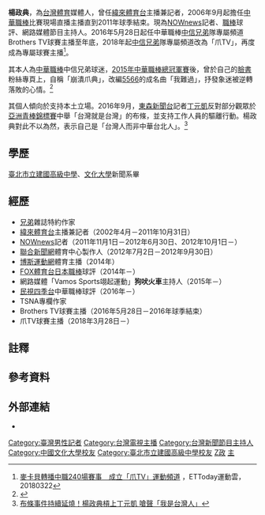 {{multiple issues|
{{blpsources|time=2016-05-17T13:22:20+00:00}}
{{onesource|time=2016-05-17T13:22:20+00:00}}
}}
{{主播資訊
| 主播頭銜     =棒球主播、球評
| 主播姓名     =楊政典
| 主播英文名字 = 
| 主播出生日期 ={{birth date and age|1978|7|13|mf=y}}
| 主播逝世年分 = 
| 主播逝世日期 = 
| 主播照片檔案 =No free image man (zh).svg
| 主播照片尺寸 =200px
| 國籍         = {{ROC}}
| 出生地       ={{TWN}}[[台北市|台北市]]
| 最高學歷     =[[中國文化大學|文化大學]]新聞系 
| 暱稱         = 
| 綽號         = 
| 血型         = 
| 身高         = 
| 體重         = 
| 婚姻狀況     = 
| 配偶         = 
| 信仰宗教     = 
| 備註         = 
|}}
'''楊政典'''{{BD|1978年|7月13日||catIdx=Y楊}}，為[[台灣|台灣]][[體育|體育]]媒體人，曾任[[緯來體育台|緯來體育台]]主播兼記者，2006年9月起擔任[[中華職棒|中華職棒]]比賽現場直播主播直到2011年球季結束。現為[[今日新聞網|NOWnews]]記者、[[職棒|職棒]]球評、網路媒體節目主持人。2016年5月28日起任中華職棒[[中信兄弟|中信兄弟]]隊專屬頻道Brothers TV球賽主播至年底，2018年起[[中信兄弟|中信兄弟]]隊專屬頻道改為「爪TV」，再度成為專屬球賽主播<ref>[http://sports.ettoday.net/news/1135874 麥卡貝轉播中職240場賽事　成立「爪TV」運動頻道] {{Wayback|url=http://sports.ettoday.net/news/1135874 |date=20190630012509 }}，ETToday運動雲，20180322</ref>。

其本人為[[中華職棒|中華職棒]]中信兄弟球迷，[[2015年中華職棒總冠軍賽|2015年中華職棒總冠軍賽]]後，曾於自己的[[臉書|臉書]]粉絲專頁上，自稱「崩潰爪典」，改編[[5566|5566]]的成名曲「我難過」，抒發象迷被逆轉落敗的心情。<ref>{{Cite web |url=http://www.appledaily.com.tw/realtimenews/article/new/20151028/720747/ |title=棒球主播楊政典　改寫「我難過」療癒爪迷 |access-date=2016-05-16 |archive-date=2016-06-03 |archive-url=https://web.archive.org/web/20160603044031/http://www.appledaily.com.tw/realtimenews/article/new/20151028/720747/ |dead-url=no }}</ref>

其個人傾向於支持本土立場。2016年9月，[[東森新聞台|東森新聞台]]記者[[丁元凱_(新聞記者)|丁元凱]]反對部分觀眾於[[亞洲青棒錦標賽|亞洲青棒錦標賽]]中舉「台灣就是台灣」的布條，並支持工作人員的驅離行動。楊政典對此不以為然，表示自己是「台灣人而非中華台北人」。<ref>[http://www.setn.com/m/news.aspx?newsid=178478 布條事件持續延燒！楊政典槓上丁元凱  嗆聲「我是台灣人」]</ref>

==學歷==
[[臺北市立建國高級中學|臺北市立建國高級中學]]、[[中國文化大學|文化大學]]新聞系畢
==經歷==
*[[兄弟象|兄弟]]雜誌特約作家
*[[緯來體育台|緯來體育台]]主播兼記者（2002年4月－2011年10月31日）
*[[今日新聞網|NOWnews]]記者（2011年11月1日－2012年6月30日、2012年10月1日－）
*[[聯合新聞網|聯合新聞網]]體育中心製作人（2012年7月2日－2012年9月30日）
*[[博斯運動頻道|博斯運動網]]體育主播（2014年）
*[[FOX體育台|FOX體育台]][[日本職棒|日本職棒]]球評（2014年－）
*網路媒體「Vamos Sports翊起運動」'''狗吠火車'''主持人（2015年－）
*[[民視四季台|民視四季台]]中華職棒球評（2016年－）
*TSNA專欄作家
*Brothers TV球賽主播（2016年5月28日－2016年球季結束）
*爪TV球賽主播（2018年3月28日－）
==註釋==
{{ReflistH}}
{{NoteFoot}}
{{ReflistF}}
==參考資料==
{{Reflist}}
==外部連結==
{{台灣棒球維基館}}
*{{facebook|Standard0713|楊政典}}
{{DEFAULTSORT:Yang楊}}
[[Category:臺灣男性記者|Category:臺灣男性記者]]
[[Category:台灣電視主播|Category:台灣電視主播]]
[[Category:台灣新聞節目主持人|Category:台灣新聞節目主持人]]
[[Category:中國文化大學校友|Category:中國文化大學校友]]
[[Category:臺北市立建國高級中學校友|Category:臺北市立建國高級中學校友]]
[[Category:楊姓|Z政]]
[[Category:中華職棒播報員|主]]